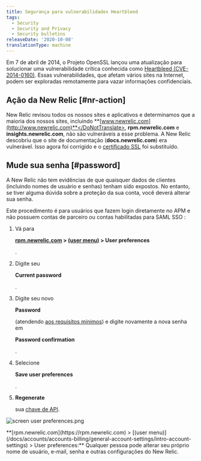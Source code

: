 ```yaml
---
title: Segurança para vulnerabilidades Heartbleed
tags:
  - Security
  - Security and Privacy
  - Security bulletins
releaseDate: '2020-10-08'
translationType: machine
---
```



Em 7 de abril de 2014, o Projeto OpenSSL lançou uma atualização para solucionar uma vulnerabilidade crítica conhecida como [Heartbleed (CVE-2014-0160)](http://heartbleed.com). Essas vulnerabilidades, que afetam vários sites na Internet, podem ser exploradas remotamente para vazar informações confidenciais.

## Ação da New Relic [#nr-action]

New Relic revisou todos os nossos sites e aplicativos e determinamos que a maioria dos nossos sites, incluindo <DoNotTranslate>**[www.newrelic.com](http://www.newrelic.com)**</DoNotTranslate>, <DoNotTranslate>**rpm.newrelic.com**</DoNotTranslate> e <DoNotTranslate>**insights.newrelic.com**</DoNotTranslate>, não são vulneráveis a esse problema. A New Relic descobriu que o site de documentação (<DoNotTranslate>**docs.newrelic.com**</DoNotTranslate>) era vulnerável. Isso agora foi corrigido e o [certificado SSL](/docs/accounts-partnerships/education/getting-started-new-relic/glossary#ssl-certificate) foi substituído.

## Mude sua senha [#password]

A New Relic não tem evidências de que quaisquer dados de clientes (incluindo nomes de usuário e senhas) tenham sido expostos. No entanto, se tiver alguma dúvida sobre a proteção da sua conta, você deverá alterar sua senha.

Este procedimento é para usuários que fazem login diretamente no APM e não possuem contas de parceiro ou contas habilitadas para SAML SSO :

1. Vá para

   <DoNotTranslate>**[rpm.newrelic.com](https://rpm.newrelic.com) > [(user menu)](/docs/accounts/accounts-billing/general-account-settings/intro-account-settings) > User preferences**</DoNotTranslate>

   .

2. Digite seu

   <DoNotTranslate>**Current password**</DoNotTranslate>

   .

3. Digite seu novo

   <DoNotTranslate>**Password**</DoNotTranslate>

   (atendendo [aos requisitos mínimos](/docs/subscriptions/account-user-settings#requirements)) e digite novamente a nova senha em

   <DoNotTranslate>**Password confirmation**</DoNotTranslate>

   .

4. Selecione

   <DoNotTranslate>**Save user preferences**</DoNotTranslate>

   .

5. <DoNotTranslate>**Regenerate**</DoNotTranslate>

   sua [chave de API](/docs/apis/rest-api-v2/requirements/api-keys#creating).

<img
  title="screen user preferences.png"
  alt="screen user preferences.png"
  src={accountsUserPreferences}
/>

<figcaption>
  <DoNotTranslate>**[rpm.newrelic.com](https://rpm.newrelic.com) > [(user menu)](/docs/accounts/accounts-billing/general-account-settings/intro-account-settings) > User preferences:**</DoNotTranslate> Qualquer pessoa pode alterar seu próprio nome de usuário, e-mail, senha e outras configurações do New Relic.
</figcaption>